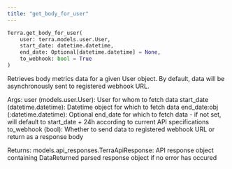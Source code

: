 ```yaml
---
title: "get_body_for_user"
---
```

```python python
Terra.get_body_for_user(
	user: terra.models.user.User,
	start_date: datetime.datetime,
	end_date: Optional[datetime.datetime] = None,
	to_webhook: bool = True
)

```

Retrieves body metrics data for a given User object. By default, data will be asynchronously sent to registered webhook URL.

Args: user (models.user.User): User for whom to fetch data start\_date (datetime.datetime): Datetime object for which to fetch data end\_date:obj (:datetime.datetime): Optional end\_date for which to fetch data - if not set, will default to start\_date + 24h according to current API specifications to\_webhook (bool): Whether to send data to registered webhook URL or return as a response body

Returns: models.api\_responses.TerraApiResponse: API response object containing DataReturned parsed response object if no error has occured




